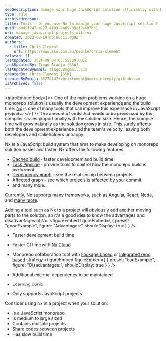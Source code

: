```yaml
---
seoDescription: Manage your huge JavaScript solution efficiently with Nx, a build system that accelerates development and build times, ideal for medium to large-sized monorepos.
type: rule
archivedreason:
title: Tools - Do you use Nx to manage your huge JavaScript solution?
guid: da45f247-e727-4f83-8a89-89cf2a407b31
uri: manage-javascript-projects-with-nx
created: 2023-02-10T05:06:11.000Z
authors:
  - title: Chris Clement
    url: https://www.ssw.com.au/people/chris-clement
related: []
lastUpdated: 2024-09-04T03:55:39.000Z
lastUpdatedBy: Tiago Araújo [SSW]
lastUpdatedByEmail: tiagov8@gmail.com
createdBy: Chris Clement [SSW]
createdByEmail: 35278147+christoment@users.noreply.github.com
isArchived: false
---
```


<introEmbed
  body={<>
One of the main problems working on a huge monorepo solution is usually the development experience and the build time.
[Nx](https://nx.dev/) is one of many tools that can improve this experience in JavaScript projects.
  </>}
/>
The amount of code that needs to be processed by the compiler scales proportionally with the solution size. Hence, the compile time will grow naturally as the solution grows in size.
This surely affects both the development experience and the team's velocity, leaving both developers and stakeholders unhappy.

Nx is a JavaScript build system that aims to make developing on monorepo solution easier and faster.
Nx offers the following features:

* [Cached build](https://nx.dev/concepts/how-caching-works) - faster development and build time
* [Task Pipeline](https://nx.dev/concepts/task-pipeline-configuration) - provide tools to control how the monorepo build is performed
* [Dependency graph](https://nx.dev/core-features/explore-graph) - see the relationship between projects
* [Affected graph](https://nx.dev/concepts/affected) - see which projects is affected by your commit
* and many more...

Currently, Nx supports many frameworks, such as Angular, React, Node, and [many more](https://nx.dev/nx-api).

Adding a tool such as Nx to a project will obviously add another moving parts to the solution, so it's a good idea to know the advantages and disadvantages of Nx.
<figureEmbed figureEmbed={ {
  preset: "goodExample",
  figure: "Advantages:",
  shouldDisplay: true
} } />


* Faster development build time
* Faster CI time with [Nx Cloud](https://www.networkoptix.com/nx-cloud)
* Monorepo collaboration tool with [Package based](https://nx.dev/getting-started/package-based-repo-tutorial) or [Integrated repo based](https://nx.dev/getting-started/integrated-repo-tutorial) strategy
<figureEmbed figureEmbed={ {
  preset: "badExample",
  figure: "Disadvantages:",
  shouldDisplay: true
} } />


* Additional external dependency to be maintained
* Learning curve
* Only supports JavaScript projects

Consider using Nx in a project when your solution:

* Is a JavaScript monorepo
* Is medium to large sized
* Contains multiple projects
* Share codes between projects
* Has slow build time
